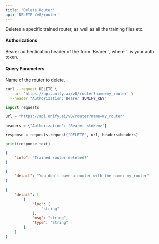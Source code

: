 ```yaml
---
title: 'Delete Router'
api: 'DELETE /v0/router'
---
```

Deletes a specific trained router, as well as all the training files etc.

#### Authorizations

<ParamField header="Authorization" type="string" required="true">
  Bearer authentication header of the form `Bearer <token>`, where `<token>` is your auth token.
</ParamField>

#### Query Parameters

<ParamField query="name" type="string" required="true">
Name of the router to delete.
</ParamField>

<RequestExample>

```bash cURL
curl --request DELETE \
  --url 'https://api.unify.ai/v0/router?name=my_router' \
  --header "Authorization: Bearer $UNIFY_KEY"
```

```python Python
import requests

url = "https://api.unify.ai/v0/router?name=my_router"

headers = {"Authorization": "Bearer <token>"}

response = requests.request("DELETE", url, headers=headers)

print(response.text)
```

</RequestExample>
<ResponseExample>

```json 200
{
    "info": "Trained router deleted!"
}
```

```json 400
{
    "detail": "You don't have a router with the name: my_router"
}
```

```json 422
{
    "detail": [
        {
            "loc": [
                "string"
            ],
            "msg": "string",
            "type": "string"
        }
    ]
}
```

</ResponseExample>
